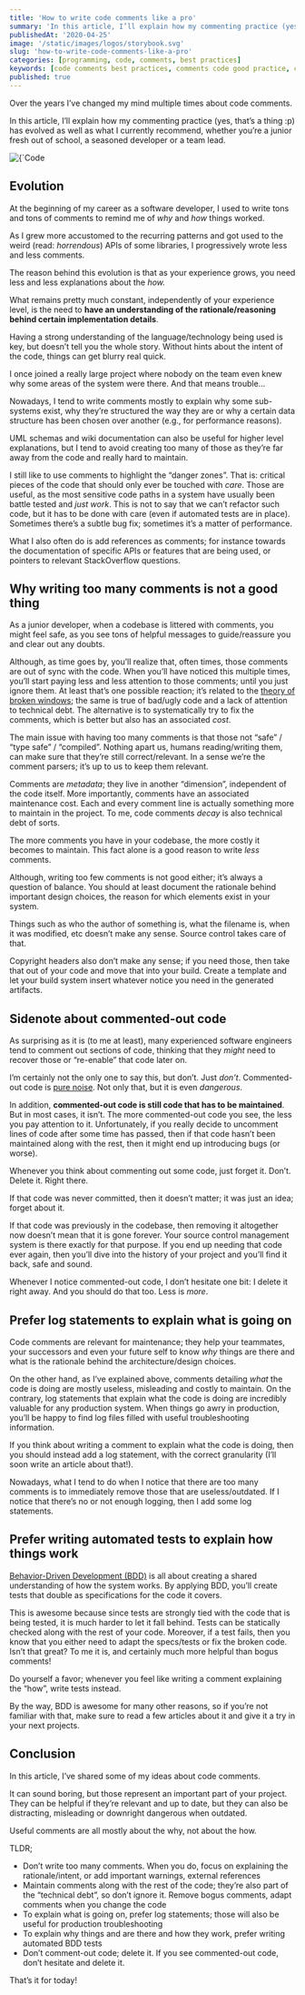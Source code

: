 ```yaml
---
title: 'How to write code comments like a pro'
summary: 'In this article, I’ll explain how my commenting practice (yes, that’s a thing :p) has evolved as well as what I currently recommend, whether you’re a junior fresh out of school, a seasoned developer…'
publishedAt: '2020-04-25'
image: '/static/images/logos/storybook.svg'
slug: 'how-to-write-code-comments-like-a-pro'
categories: [programming, code, comments, best practices]
keywords: [code comments best practices, comments code good practice, code without comments, can you over comment code]
published: true
---
```


Over the years I’ve changed my mind multiple times about code comments.

In this article, I’ll explain how my commenting practice (yes, that’s a thing :p) has evolved as well as what I currently recommend, whether you’re a junior fresh out of school, a seasoned developer or a team lead.

<BlogPostCenteredContent>
  <Image
    alt={`Code comments`}
    src={`/static/images/blog/2020/code-comments.png`}
    width={800}
    height={266}
    priority
  />
</BlogPostCenteredContent>

## Evolution

At the beginning of my career as a software developer, I used to write tons and tons of comments to remind me of _why_ and _how_ things worked.

As I grew more accustomed to the recurring patterns and got used to the weird (read: _horrendous_) APIs of some libraries, I progressively wrote less and less comments.

The reason behind this evolution is that as your experience grows, you need less and less explanations about the _how._

What remains pretty much constant, independently of your experience level, is the need to **have an understanding of the rationale/reasoning behind certain implementation details**.

Having a strong understanding of the language/technology being used is key, but doesn’t tell you the whole story. Without hints about the intent of the code, things can get blurry real quick.

I once joined a really large project where nobody on the team even knew why some areas of the system were there. And that means trouble…

Nowadays, I tend to write comments mostly to explain why some sub-systems exist, why they’re structured the way they are or why a certain data structure has been chosen over another (e.g., for performance reasons).

UML schemas and wiki documentation can also be useful for higher level explanations, but I tend to avoid creating too many of those as they’re far away from the code and really hard to maintain.

I still like to use comments to highlight the “danger zones”. That is: critical pieces of the code that should only ever be touched with _care_. Those are useful, as the most sensitive code paths in a system have usually been battle tested and _just work_. This is not to say that we can’t refactor such code, but it has to be done with care (even if automated tests are in place). Sometimes there’s a subtle bug fix; sometimes it’s a matter of performance.

What I also often do is add references as comments; for instance towards the documentation of specific APIs or features that are being used, or pointers to relevant StackOverflow questions.

## Why writing too many comments is not a good thing

As a junior developer, when a codebase is littered with comments, you might feel safe, as you see tons of helpful messages to guide/reassure you and clear out any doubts.

Although, as time goes by, you’ll realize that, often times, those comments are out of sync with the code. When you’ll have noticed this multiple times, you’ll start paying less and less attention to those comments; until you just ignore them. At least that’s one possible reaction; it’s related to the [theory of broken windows](https://en.wikipedia.org/wiki/Broken_windows_theory); the same is true of bad/ugly code and a lack of attention to technical debt. The alternative is to systematically try to fix the comments, which is better but also has an associated _cost_.

The main issue with having too many comments is that those not “safe” / “type safe” / “compiled”. Nothing apart us, humans reading/writing them, can make sure that they’re still correct/relevant. In a sense we’re the comment parsers; it’s up to us to keep them relevant.

Comments are _metadata_; they live in another “dimension”, independent of the code itself. More importantly, comments have an associated maintenance cost. Each and every comment line is actually something more to maintain in the project. To me, code comments _decay_ is also technical debt of sorts.

The more comments you have in your codebase, the more costly it becomes to maintain. This fact alone is a good reason to write _less_ comments.

Although, writing too few comments is not good either; it’s always a question of balance. You should at least document the rationale behind important design choices, the reason for which elements exist in your system.

Things such as who the author of something is, what the filename is, when it was modified, etc doesn’t make any sense. Source control takes care of that.

Copyright headers also don’t make any sense; if you need those, then take that out of your code and move that into your build. Create a template and let your build system insert whatever notice you need in the generated artifacts.

## Sidenote about commented-out code

As surprising as it is (to me at least), many experienced software engineers tend to comment out sections of code, thinking that they _might_ need to recover those or “re-enable” that code later on.

I’m certainly not the only one to say this, but don’t. Just _don’t_. Commented-out code is [pure noise](https://en.wikipedia.org/wiki/Signal-to-noise_ratio). Not only that, but it is even _dangerous_.

In addition, **commented-out code is still code that has to be maintained**. But in most cases, it isn’t. The more commented-out code you see, the less you pay attention to it. Unfortunately, if you really decide to uncomment lines of code after some time has passed, then if that code hasn’t been maintained along with the rest, then it might end up introducing bugs (or worse).

Whenever you think about commenting out some code, just forget it. Don’t. Delete it. Right there.

If that code was never committed, then it doesn’t matter; it was just an idea; forget about it.

If that code was previously in the codebase, then removing it altogether now doesn’t mean that it is gone forever. Your source control management system is there exactly for that purpose. If you end up needing that code ever again, then you’ll dive into the history of your project and you’ll find it back, safe and sound.

Whenever I notice commented-out code, I don’t hesitate one bit: I delete it right away. And you should do that too. Less is _more_.

## Prefer log statements to explain what is going on

Code comments are relevant for maintenance; they help your teammates, your successors and even your future self to know _why_ things are there and what is the rationale behind the architecture/design choices.

On the other hand, as I’ve explained above, comments detailing _what_ the code is doing are mostly useless, misleading and costly to maintain. On the contrary, log statements that explain what the code is doing are incredibly valuable for any production system. When things go awry in production, you’ll be happy to find log files filled with useful troubleshooting information.

If you think about writing a comment to explain what the code is doing, then you should instead add a log statement, with the correct granularity (I’ll soon write an article about that!).

Nowadays, what I tend to do when I notice that there are too many comments is to immediately remove those that are useless/outdated. If I notice that there’s no or not enough logging, then I add some log statements.

## Prefer writing automated tests to explain how things work

[Behavior-Driven Development (BDD)](https://en.wikipedia.org/wiki/Behavior-driven_development) is all about creating a shared understanding of how the system works. By applying BDD, you’ll create tests that double as specifications for the code it covers.

This is awesome because since tests are strongly tied with the code that is being tested, it is much harder to let it fall behind. Tests can be statically checked along with the rest of your code. Moreover, if a test fails, then you know that you either need to adapt the specs/tests or fix the broken code. Isn’t that great? To me it is, and certainly much more helpful than bogus comments!

Do yourself a favor; whenever you feel like writing a comment explaining the “how”, write tests instead.

By the way, BDD is awesome for many other reasons, so if you’re not familiar with that, make sure to read a few articles about it and give it a try in your next projects.

## Conclusion

In this article, I’ve shared some of my ideas about code comments.

It can sound boring, but those represent an important part of your project. They can be helpful if they’re relevant and up to date, but they can also be distracting, misleading or downright dangerous when outdated.

Useful comments are all mostly about the why, not about the how.

TLDR;

- Don’t write too many comments. When you do, focus on explaining the rationale/intent, or add important warnings, external references
- Maintain comments along with the rest of the code; they’re also part of the “technical debt”, so don’t ignore it. Remove bogus comments, adapt comments when you change the code
- To explain what is going on, prefer log statements; those will also be useful for production troubleshooting
- To explain why things and are there and how they work, prefer writing automated BDD tests
- Don’t comment-out code; delete it. If you see commented-out code, don’t hesitate and delete it.

That’s it for today!

<BlogPostSignature />
